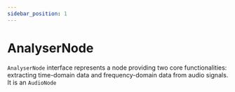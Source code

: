 ```yaml
---
sidebar_position: 1
---
```


# AnalyserNode

`AnalyserNode` interface represents a node providing two core functionalities: extracting time-domain data and frequency-domain data from audio signals.
It is an `AudioNode`
